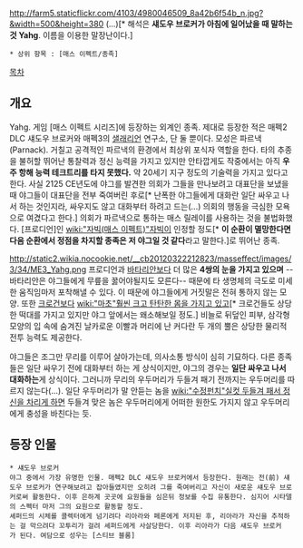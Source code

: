 http://farm5.staticflickr.com/4103/4980046509_8a42b6f54b_n.jpg?&width=500&height=380
(...)[* 해석은 '''섀도우 브로커가 아침에 일어났을 때 말하는 것 Yahg'''. 이름을 이용한 말장난이다.]
 * 상위 항목 : [매스 이펙트/종족]

[[목차]]
== 개요 ==
Yahg. 게임 [매스 이펙트 시리즈]에 등장하는 외계인 종족. 제대로 등장한 적은 매펙2 DLC 섀도우 브로커와 매펙3의 [[샐래리언]] 연구소, 단 둘 뿐이다. 모성은 파르낵(Parnack). 거칠고 공격적인 파르낵의 환경에서 최상위 포식자 역할을 한다. 타의 추종을 불허할 뛰어난 통찰력과 정신 능력을 가지고 있지만 안타깝게도 작중에서는 아직 '''우주 항해 능력 테크트리를 타지 못했다.''' 약 20세기 지구 정도의 기술력을 가지고 있다고 한다. 사실 2125 CE년도에 야그를 발견한 의회가 그들을 만나보려고 대표단을 보냈을 때 야그들이 대표단을 전부 죽여버린 후로[* 난폭한 야그들에게 대화란 일단 싸우고 나서 하는 것인지라, 싸우지도 않고 대화부터 하려고 드는(...) 의회의 행동을 극심한 모욕으로 여겼다고 한다.] 의회가 파르낵으로 통하는 매스 릴레이를 사용하는 것을 불법화했다. [프로디언]인 [[wiki:"자빅(매스 이펙트)"자빅]]이 인정할 정도[* '''이 순환이 멸망한다면 다음 순환에서 정점을 차지할 종족은 저 야그일 것 같다'''라고 말한다.]로 뛰어난 종족. 

http://static2.wikia.nocookie.net/__cb20120322212823/masseffect/images/3/34/ME3_Yahg.png
프로디언과 [[바타리안]]보다 더 많은 '''4쌍의 눈을 가지고 있으며''' --바타리안은 야그들에게 무릎을 꿇어야될지도 모른다-- 때문에 타 생명체의 극도로 미세한 움직임마저 포착해낼 수 있다. 이 때문에 야그들에게 거짓말은 전혀 통하지 않는 모양.
또한 [[크로건]]보다 [[wiki:"마초"훨씬 크고 탄탄한 몸을 가지고 있고]][* 크로건들도 상당한 떡대를 가지고 있지만 야그 앞에서는 왜소해보일 정도.] 비늘로 뒤덮인 피부, 삼각형 모양의 입 속에 숨겨진 날카로운 이빨과 머리에 난 커다란 두 개의 뿔은 상당한 물리적 전투 능력도 제공한다.

야그들은 조그만 무리를 이루어 살아가는데, 의사소통 방식이 심히 기묘하다. 다른 종족들은 일단 싸우기 전에 대화부터 하는 게 상식이지만, 야그의 경우는 '''일단 싸우고 나서 대화하는'''게 상식이다. 그러니까 무리의 우두머리가 두들겨 패기 전까지는 우두머리를 따르지 않는다(...). 일단 우두머리가 말 안듣는 놈을 [[wiki:"수정펀치"실컷 두들겨 패서 정신을 차리게 하면]] 두들겨 맞은 놈은 우두머리에게 어떠한 원한도 가지지 않고 우두머리에게 충성을 바친다는 듯.


== 등장 인물 ==
 * 섀도우 브로커
 야그 중에서 가장 유명한 인물. 매펙2 DLC 섀도우 브로커에서 등장한다. 원래는 전(前) 섀도우 브로커가 연구해보려고 잡아들였지만 오히려 그를 죽여버리고 자신이 새로운 섀도우 브로커로써 활동한다. 이후 은하계 곳곳에 요원들을 심은뒤 정보를 수집 유통한다. 심지어 시타델의 스펙터 마저 그의 요원으로 활동할 정도.
 셰퍼드의 시체를 콜렉터에게 넘기려다 리아라와 페론에게 저지된 후, 리아라가 자신을 추적하는 걸 막으려다 꼬투리가 걸려 셰퍼드에게 사살당한다. 이후 리아라가 다음 섀도우 브로커가 된다. 여담으로 성우는 [스티브 블룸]
